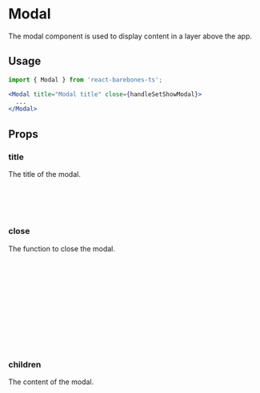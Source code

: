 

<Meta of={ModalStories} />

# Modal

The modal component is used to display content in a layer above the app.

## Usage

```jsx
import { Modal } from 'react-barebones-ts';

<Modal title="Modal title" close={handleSetShowModal}>
  ...
</Modal>
```

<Canvas of={ModalStories.Launch} />

## Props

### title

The title of the modal.

```jsx
<Modal title="Modal title">
  ...

</Modal>

```

### close

The function to close the modal.

```jsx

const [showModal, setShowModal] = useState(false);

const handleSetShowModal = () => {
  setShowModal(false);
};

{showModal &&
    <Modal close={handleSetShowModal}>
      ...
    </Modal>
}
```

### children

The content of the modal.

```jsx

<Modal>
  <p>Modal content</p>
</Modal>

```


